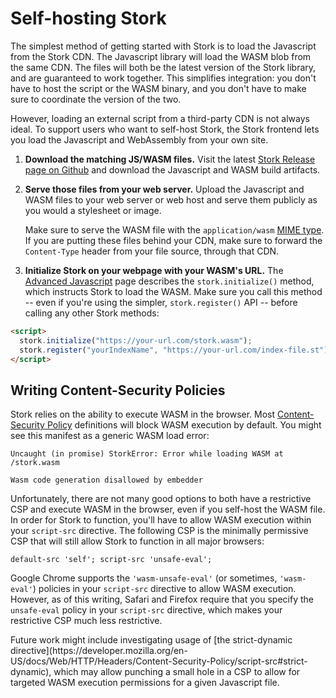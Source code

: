 
# Self-hosting Stork

The simplest method of getting started with Stork is to load the Javascript from the Stork CDN. The Javascript library will load the WASM blob from the same CDN. The files will both be the latest version of the Stork library, and are guaranteed to work together. This simplifies integration: you don't have to host the script or the WASM binary, and you don't have to make sure to coordinate the version of the two.

However, loading an external script from a third-party CDN is not always ideal. To support users who want to self-host Stork, the Stork frontend lets you load the Javascript and WebAssembly from your own site.

1. **Download the matching JS/WASM files.** Visit the latest [Stork Release page on Github](https://github.com/jameslittle230/stork/releases/latest) and download the Javascript and WASM build artifacts.

2. **Serve those files from your web server.** Upload the Javascript and WASM files to your web server or web host and serve them publicly as you would a stylesheet or image.

   Make sure to serve the WASM file with the `application/wasm` [MIME type](https://developer.mozilla.org/en-US/docs/Web/HTTP/Basics_of_HTTP/MIME_types). If you are putting these files behind your CDN, make sure to forward the `Content-Type` header from your file source, through that CDN.

3. **Initialize Stork on your webpage with your WASM's URL.** The [Advanced Javascript](/docs/advanced-js) page describes the `stork.initialize()` method, which instructs Stork to load the WASM. Make sure you call this method -- even if you're using the simpler, `stork.register()` API -- before calling any other Stork methods:

```html
<script>
  stork.initialize("https://your-url.com/stork.wasm");
  stork.register("yourIndexName", "https://your-url.com/index-file.st");
</script>
```

## Writing Content-Security Policies

Stork relies on the ability to execute WASM in the browser. Most [Content-Security Policy](https://developer.mozilla.org/en-US/docs/Web/HTTP/CSP) definitions will block WASM execution by default. You might see this manifest as a generic WASM load error:

```
Uncaught (in promise) StorkError: Error while loading WASM at /stork.wasm

Wasm code generation disallowed by embedder
```

Unfortunately, there are not many good options to both have a restrictive CSP and execute WASM in the browser, even if you self-host the WASM file. In order for Stork to function, you'll have to allow WASM execution within your `script-src` directive. The following CSP is the minimally permissive CSP that will still allow Stork to function in all major browsers:

```
default-src 'self'; script-src 'unsafe-eval';
```

Google Chrome supports the `'wasm-unsafe-eval'` (or sometimes, `'wasm-eval'`) policies in your `script-src` directive to allow WASM execution. However, as of this writing, Safari and Firefox require that you specify the `unsafe-eval` policy in your `script-src` directive, which makes your restrictive CSP much less restrictive.

<Callout>
  Future work might include investigating usage of [the strict-dynamic
  directive](https://developer.mozilla.org/en-US/docs/Web/HTTP/Headers/Content-Security-Policy/script-src#strict-dynamic),
  which may allow punching a small hole in a CSP to allow for targeted WASM
  execution permissions for a given Javascript file.
</Callout>
